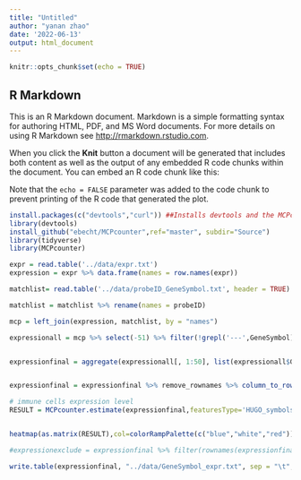 ```yaml
---
title: "Untitled"
author: "yanan zhao"
date: '2022-06-13'
output: html_document
---
```


```r
knitr::opts_chunk$set(echo = TRUE)

```

## R Markdown

This is an R Markdown document. Markdown is a simple formatting syntax for authoring HTML, PDF, and MS Word documents. For more details on using R Markdown see <http://rmarkdown.rstudio.com>.

When you click the **Knit** button a document will be generated that includes both content as well as the output of any embedded R code chunks within the document. You can embed an R code chunk like this:

Note that the `echo = FALSE` parameter was added to the code chunk to prevent printing of the R code that generated the plot.



```r
install.packages(c("devtools","curl")) ##Installs devtools and the MCPcounter dependancy 'curl'
library(devtools)
install_github("ebecht/MCPcounter",ref="master", subdir="Source")
library(tidyverse)
library(MCPcounter)
```



```r
expr = read.table('../data/expr.txt') 
expression = expr %>% data.frame(names = row.names(expr))

```


```r
matchlist= read.table('../data/probeID_GeneSymbol.txt', header = TRUE)

matchlist = matchlist %>% rename(names = probeID)
```

```r
mcp = left_join(expression, matchlist, by = "names") 
```


```r

expressionall = mcp %>% select(-51) %>% filter(!grepl('---',GeneSymbol)) %>% na.omit() 


expressionfinal = aggregate(expressionall[, 1:50], list(expressionall$GeneSymbol), mean)


expressionfinal = expressionfinal %>% remove_rownames %>% column_to_rownames(var="Group.1") 

```





```r
# immune cells expression level
RESULT = MCPcounter.estimate(expressionfinal,featuresType='HUGO_symbols')


heatmap(as.matrix(RESULT),col=colorRampPalette(c("blue","white","red"))(100) ) 
```


```r

#expressionexclude = expressionfinal %>% filter(rownames(expressionfinal) #%in% matchlist[["GeneSymbol"]])

```


```r
write.table(expressionfinal, "../data/GeneSymbol_expr.txt", sep = "\t", row.names = TRUE, quote = FALSE)
```

